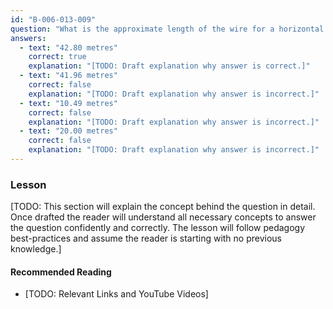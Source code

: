```yaml
---
id: "B-006-013-009"
question: "What is the approximate length of the wire for a horizontal loop tuned at 7.15 MHz?"
answers:
  - text: "42.80 metres"
    correct: true
    explanation: "[TODO: Draft explanation why answer is correct.]"
  - text: "41.96 metres"
    correct: false
    explanation: "[TODO: Draft explanation why answer is incorrect.]"
  - text: "10.49 metres"
    correct: false
    explanation: "[TODO: Draft explanation why answer is incorrect.]"
  - text: "20.00 metres"
    correct: false
    explanation: "[TODO: Draft explanation why answer is incorrect.]"
---
```


### Lesson

[TODO: This section will explain the concept behind the question in detail. Once drafted the reader will understand all necessary concepts to answer the question confidently and correctly. The lesson will follow pedagogy best-practices and assume the reader is starting with no previous knowledge.]

#### Recommended Reading

- [TODO: Relevant Links and YouTube Videos]
